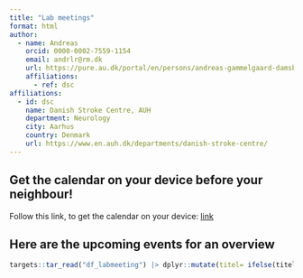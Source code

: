 ```yaml
---
title: "Lab meetings"
format: html
author:
  - name: Andreas
    orcid: 0000-0002-7559-1154
    email: andrlr@rm.dk
    url: https://pure.au.dk/portal/en/persons/andreas-gammelgaard-damsbo(e3c4afce-3eba-4456-8b8b-2fd90775c87a).html
    affiliations:
      - ref: dsc
affiliations:
  - id: dsc
    name: Danish Stroke Centre, AUH
    department: Neurology
    city: Aarhus
    country: Denmark
    url: https://www.en.auh.dk/departments/danish-stroke-centre/
---
```


## Get the calendar on your device before your neighbour!

Follow this link, to get the calendar on your device:
[link](ccrauh_labmeeting.ics)

## Here are the upcoming events for an overview

```r
targets::tar_read("df_labmeeting") |> dplyr::mutate(titel= ifelse(titel=="","Emne kommer",titel)) |> gt::gt()
```
